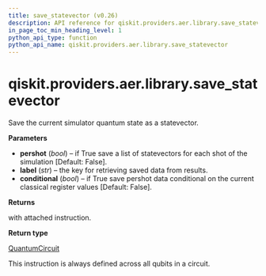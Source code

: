 ```yaml
---
title: save_statevector (v0.26)
description: API reference for qiskit.providers.aer.library.save_statevector in qiskit v0.26
in_page_toc_min_heading_level: 1
python_api_type: function
python_api_name: qiskit.providers.aer.library.save_statevector
---
```


<span id="qiskit-providers-aer-library-save-statevector" />

# qiskit.providers.aer.library.save\_statevector

<Function id="qiskit.providers.aer.library.save_statevector" isDedicatedPage={true} github="https://github.com/qiskit/qiskit-aer/tree/stable/0.8/qiskit/providers/aer/library/save_instructions/save_statevector.py" signature="save_statevector(self, label='statevector', pershot=False, conditional=False)">
  Save the current simulator quantum state as a statevector.

  **Parameters**

  *   **pershot** (*bool*) – if True save a list of statevectors for each shot of the simulation \[Default: False].
  *   **label** (*str*) – the key for retrieving saved data from results.
  *   **conditional** (*bool*) – if True save pershot data conditional on the current classical register values \[Default: False].

  **Returns**

  with attached instruction.

  **Return type**

  [QuantumCircuit](qiskit.circuit.QuantumCircuit "qiskit.circuit.QuantumCircuit")

  <Admonition title="Note" type="note">
    This instruction is always defined across all qubits in a circuit.
  </Admonition>
</Function>

